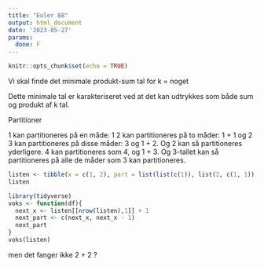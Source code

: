 ```yaml
---
title: "Euler 88"
output: html_document
date: '2023-05-27'
params:
  done: F
---
```


```r
knitr::opts_chunk$set(echo = TRUE)
```

Vi skal finde det minimale produkt-sum tal for k = noget

Dette minimale tal er karakteriseret ved at det kan udtrykkes som både sum og 
produkt af k tal. 

Partitioner

1 kan partitioneres på en måde: 1
2 kan partitioneres på to måder: 1 + 1 og 2
3 kan partitioneres på disse måder: 3 og 1 + 2. Og 2 kan så partitioneres yderligere.
4 kan partitioneres som 4, og 1 + 3. Og 3-tallet kan så partitioneres på alle de
måder som 3 kan partitioneres.




```r
listen <- tibble(x = c(1, 2), part = list(list(c(1)), list(2, c(1, 1))))
listen
```

```r
library(tidyverse)
voks <- function(df){
  next_x <- listen[[nrow(listen),1]] + 1
  next_part <- c(next_x, next_x - 1)
  next_part
}
voks(listen)

```

men det fanger ikke 2 + 2 ?